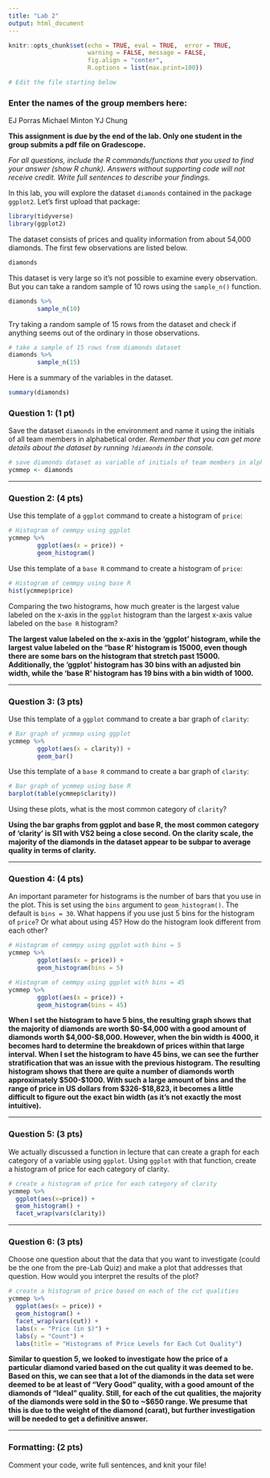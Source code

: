 ```yaml
---
title: "Lab 2"
output: html_document
---
```


```r
knitr::opts_chunk$set(echo = TRUE, eval = TRUE,  error = TRUE,
                      warning = FALSE, message = FALSE, 
                      fig.align = "center",
                      R.options = list(max.print=100))

# Edit the file starting below
```

### Enter the names of the group members here: 
EJ Porras
Michael Minton
YJ Chung

**This assignment is due by the end of the lab. Only one student in the group submits a pdf file on Gradescope.**

*For all questions, include the R commands/functions that you used to find your answer (show R chunk). Answers without supporting code will not receive credit. Write full sentences to describe your findings.*

In this lab, you will explore the dataset `diamonds` contained in the package `ggplot2`. Let's first upload that package:

```r
library(tidyverse)
library(ggplot2)
```

The dataset consists of prices and quality information from about 54,000 diamonds. The first few observations are listed below.

```r
diamonds
```


This dataset is very large so it's not possible to examine every observation. But you can take a random sample of 10 rows using the `sample_n()` function.

```r
diamonds %>% 
        sample_n(10)
```
Try taking a random sample of 15 rows from the dataset and check if anything seems out of the ordinary in those observations.

```r
# take a sample of 15 rows from diamonds dataset
diamonds %>% 
        sample_n(15)
```

Here is a summary of the variables in the dataset.

```r
summary(diamonds)
```

### Question 1: (1 pt)

Save the dataset `diamonds` in the environment and name it using the initials of all team members in alphabetical order. *Remember that you can get more details about the dataset by running `?diamonds` in the console.*

```r
# save diamonds dataset as variable of initials of team members in alphabetical order
ycmmep <- diamonds

```

------------------------------------------------------------------------

### Question 2: (4 pts)

Use this template of a `ggplot` command to create a histogram of `price`:

```r
# Histogram of cemmpy using ggplot
ycmmep %>% 
        ggplot(aes(x = price)) + 
        geom_histogram() 
```

Use this template of a `base R` command to create a histogram of `price`:

```r
# Histogram of cemmpy using base R
hist(ycmmep$price)  
```

Comparing the two histograms, how much greater is the largest value labeled on the x-axis in the `ggplot` histogram than the largest x-axis value labeled on the `base R` histogram?

**The largest value labeled on the x-axis in the 'ggplot' histogram, while the largest value labeled on the "base R' histogram is 15000, even though there are some bars on the histogram that stretch past 15000. Additionally, the 'ggplot' histogram has 30 bins with an adjusted bin width, while the 'base R' histogram has 19 bins with a bin width of 1000.**

------------------------------------------------------------------------

### Question 3: (3 pts)

Use this template of a `ggplot` command to create a bar graph of `clarity`:

```r
# Bar graph of ycmmep using ggplot
ycmmep %>% 
        ggplot(aes(x = clarity)) + 
        geom_bar() 
```

Use this template of a `base R` command to create a bar graph of `clarity`:

```r
# Bar graph of ycmmep using base R
barplot(table(ycmmep$clarity))  
```

Using these plots, what is the most common category of `clarity`?

**Using the bar graphs from ggplot and base R, the most common category of 'clarity' is Sl1 with VS2 being a close second. On the clarity scale, the majority of the diamonds in the dataset appear to be subpar to average quality in terms of clarity.**

------------------------------------------------------------------------

### Question 4: (4 pts)

An important parameter for histograms is the number of bars that you use in the plot. This is set using the `bins` argument to `geom_histogram()`. The default is `bins = 30`. What happens if you use just 5 bins for the histogram of `price`? Or what about using 45? How do the histogram look different from each other?

```r
# Histogram of cemmpy using ggplot with bins = 5
ycmmep %>% 
        ggplot(aes(x = price)) + 
        geom_histogram(bins = 5) 

# Histogram of cemmpy using ggplot with bins = 45
ycmmep %>% 
        ggplot(aes(x = price)) + 
        geom_histogram(bins = 45) 
```

**When I set the histogram to have 5 bins, the resulting graph shows that the majority of diamonds are worth $0-$4,000 with a good amount of diamonds worth $4,000-$8,000. However, when the bin width is 4000, it becomes hard to determine the breakdown of prices within that large interval. When I set the histogram to have 45 bins, we can see the further stratification that was an issue with the previous histogram. The resulting histogram shows that there are quite a number of diamonds worth approximately $500-$1000. With such a large amount of bins and the range of price in US dollars from $326-$18,823, it becomes a little difficult to figure out the exact bin width (as it's not exactly the most intuitive).**

------------------------------------------------------------------------

### Question 5: (3 pts)

We actually discussed a function in lecture that can create a graph for each category of a variable using `ggplot`. Using `ggplot` with that function, create a histogram of price for each category of clarity.

```r
# create a histogram of price for each category of clarity
ycmmep %>%
  ggplot(aes(x=price)) +
  geom_histogram() + 
  facet_wrap(vars(clarity))
```


------------------------------------------------------------------------

### Question 6: (3 pts)

Choose one question about that the data that you want to investigate (could be the one from the pre-Lab Quiz) and make a plot that addresses that question. How would you interpret the results of the plot?


```r
# create a histogram of price based on each of the cut qualities
ycmmep %>%
  ggplot(aes(x = price)) +
  geom_histogram() +
  facet_wrap(vars(cut)) +
  labs(x = "Price (in $)") +
  labs(y = "Count") +
  labs(title = "Histograms of Price Levels for Each Cut Quality")

```

**Similar to question 5, we looked to investigate how the price of a particular diamond varied based on the cut quality it was deemed to be. Based on this, we can see that a lot of the diamonds in the data set were deemed to be at least of "Very Good" quality, with a good amount of the diamonds of "Ideal" quality. Still, for each of the cut qualities, the majority of the diamonds were sold in the $0 to ~$650 range. We presume that this is due to the weight of the diamond (carat), but further investigation will be needed to get a definitive answer.**


------------------------------------------------------------------------


### Formatting: (2 pts)

Comment your code, write full sentences, and knit your file!
